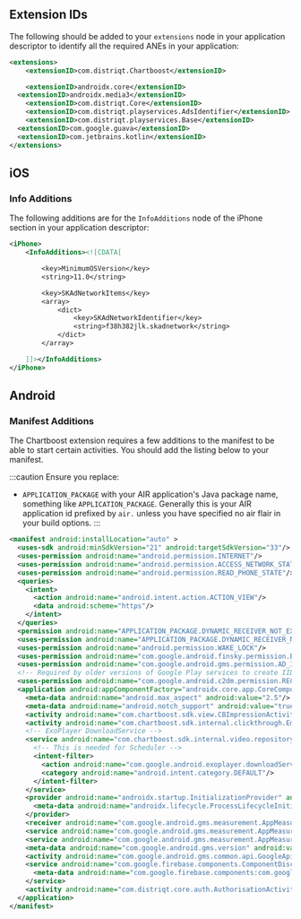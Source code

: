 
## Extension IDs

The following should be added to your `extensions` node in your application descriptor to identify all the required ANEs in your application:

```xml
<extensions>
	<extensionID>com.distriqt.Chartboost</extensionID>

	<extensionID>androidx.core</extensionID>
  <extensionID>androidx.media3</extensionID>
	<extensionID>com.distriqt.Core</extensionID>
	<extensionID>com.distriqt.playservices.AdsIdentifier</extensionID>
	<extensionID>com.distriqt.playservices.Base</extensionID>
  <extensionID>com.google.guava</extensionID>
  <extensionID>com.jetbrains.kotlin</extensionID>
</extensions>
```



## iOS 


### Info Additions 


The following additions are for the `InfoAdditions` node of the iPhone section in your application descriptor:

```xml
<iPhone>
	<InfoAdditions><![CDATA[

		<key>MinimumOSVersion</key>
		<string>11.0</string>

		<key>SKAdNetworkItems</key>
		<array>
			<dict>
				<key>SKAdNetworkIdentifier</key>
				<string>f38h382jlk.skadnetwork</string>
			</dict>
		</array>

	]]></InfoAdditions>
</iPhone>
```



## Android 

### Manifest Additions

The Chartboost extension requires a few additions to the manifest to be able to start certain activities. You should add the listing below to your manifest.

:::caution
Ensure you replace:
-  `APPLICATION_PACKAGE` with your AIR application's Java package name, something like `APPLICATION_PACKAGE`. Generally this is your AIR application id prefixed by `air.` unless you have specified no air flair in your build options.
:::


```xml
<manifest android:installLocation="auto" >
  <uses-sdk android:minSdkVersion="21" android:targetSdkVersion="33"/>
  <uses-permission android:name="android.permission.INTERNET"/>
  <uses-permission android:name="android.permission.ACCESS_NETWORK_STATE"/>
  <uses-permission android:name="android.permission.READ_PHONE_STATE"/>
  <queries>
    <intent>
      <action android:name="android.intent.action.ACTION_VIEW"/>
      <data android:scheme="https"/>
    </intent>
  </queries>
  <permission android:name="APPLICATION_PACKAGE.DYNAMIC_RECEIVER_NOT_EXPORTED_PERMISSION" android:protectionLevel="signature"/>
  <uses-permission android:name="APPLICATION_PACKAGE.DYNAMIC_RECEIVER_NOT_EXPORTED_PERMISSION"/>
  <uses-permission android:name="android.permission.WAKE_LOCK"/>
  <uses-permission android:name="com.google.android.finsky.permission.BIND_GET_INSTALL_REFERRER_SERVICE"/>
  <uses-permission android:name="com.google.android.gms.permission.AD_ID"/>
  <!-- Required by older versions of Google Play services to create IID tokens -->
  <uses-permission android:name="com.google.android.c2dm.permission.RECEIVE"/>
  <application android:appComponentFactory="androidx.core.app.CoreComponentFactory">
    <meta-data android:name="android.max_aspect" android:value="2.5"/>
    <meta-data android:name="android.notch_support" android:value="true"/>
    <activity android:name="com.chartboost.sdk.view.CBImpressionActivity" android:configChanges="keyboardHidden|orientation|screenSize" android:excludeFromRecents="true" android:hardwareAccelerated="true" android:theme="@android:style/Theme.Translucent.NoTitleBar.Fullscreen"/>
    <activity android:name="com.chartboost.sdk.internal.clickthrough.EmbeddedBrowserActivity" android:configChanges="keyboardHidden|orientation|screenSize" android:excludeFromRecents="true" android:hardwareAccelerated="true" android:theme="@android:style/Theme.Translucent.NoTitleBar.Fullscreen"/>
    <!-- ExoPlayer DownloadService -->
    <service android:name="com.chartboost.sdk.internal.video.repository.exoplayer.VideoRepositoryDownloadService" android:exported="false">
      <!-- This is needed for Scheduler -->
      <intent-filter>
        <action android:name="com.google.android.exoplayer.downloadService.action.RESTART"/>
        <category android:name="android.intent.category.DEFAULT"/>
      </intent-filter>
    </service>
    <provider android:name="androidx.startup.InitializationProvider" android:authorities="APPLICATION_PACKAGE.androidx-startup" android:exported="false">
      <meta-data android:name="androidx.lifecycle.ProcessLifecycleInitializer" android:value="androidx.startup"/>
    </provider>
    <receiver android:name="com.google.android.gms.measurement.AppMeasurementReceiver" android:enabled="true" android:exported="false"/>
    <service android:name="com.google.android.gms.measurement.AppMeasurementService" android:enabled="true" android:exported="false"/>
    <service android:name="com.google.android.gms.measurement.AppMeasurementJobService" android:enabled="true" android:exported="false" android:permission="android.permission.BIND_JOB_SERVICE"/>
    <meta-data android:name="com.google.android.gms.version" android:value="@integer/google_play_services_version"/>
    <activity android:name="com.google.android.gms.common.api.GoogleApiActivity" android:exported="false" android:theme="@android:style/Theme.Translucent.NoTitleBar"/>
    <service android:name="com.google.firebase.components.ComponentDiscoveryService" android:exported="false">
      <meta-data android:name="com.google.firebase.components:com.google.firebase.analytics.connector.internal.AnalyticsConnectorRegistrar" android:value="com.google.firebase.components.ComponentRegistrar"/>
    </service>
    <activity android:name="com.distriqt.core.auth.AuthorisationActivity" android:exported="false" android:theme="@android:style/Theme.Translucent.NoTitleBar"/>
  </application>
</manifest>
```




